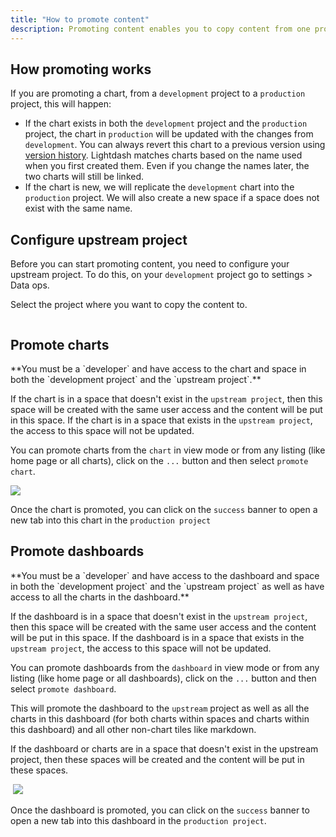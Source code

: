 ```yaml
---
title: "How to promote content"
description: Promoting content enables you to copy content from one project to another. It's especially useful when working with preview or development projects. You can promote charts created in your development projects to production, so it's easy to test and make changes without the fear of breaking things in production.
---
```



## How promoting works

If you are promoting a chart, from a `development` project to a `production` project, this will happen:

* If the chart exists in both the `development` project and the `production` project, the chart in `production` will be updated with the changes from `development`. You can always revert this chart to a previous version using [version history](/guides/version-history). Lightdash matches charts based on the name used when you first created them. Even if you change the names later, the two charts will still be linked.
* If the chart is new, we will replicate the `development` chart into the `production` project. We will also create a new space if a space does not exist with the same name.

## Configure upstream project

Before you can start promoting content, you need to configure your upstream project. To do this, on your `development` project go to settings > Data ops.

Select the project where you want to copy the content to.

<Frame>
  <img src="/images/guides/promote-select-project-e07e66d0992c66cd8a80aa622806b523.png" alt=""/>
</Frame>


## Promote charts

<Info>
**You must be a `developer` and have access to the chart and space in both the `development project` and the `upstream project`.**
  
  If the chart is in a space that doesn't exist in the `upstream project`, then this space will be created with the same user access and the content will be put in this space. If the chart is in a space that exists in the `upstream project`, the access to this space will not be updated.
</Info>

You can promote charts from the `chart` in view mode or from any listing (like home page or all charts), click on the `...` button and then select `promote chart`.

<Frame>
  <img src="/images/guides/promote-view-chart-ff272b8342757176cf677682227d3918.png" alt=""/>
</Frame>
<br/>
<Frame>
  <img src="/images/guides/promote-list-chart-a7c351011bd6338d9b830465d69d133e.png"/>
</Frame>

Once the chart is promoted, you can click on the `success` banner to open a new tab into this chart in the `production project`

## Promote dashboards

<Info>
**You must be a `developer` and have access to the dashboard and space in both the `development project` and the `upstream project` as well as have access to all the charts in the dashboard.**
  
If the dashboard is in a space that doesn't exist in the `upstream project`, then this space will be created with the same user access and the content will be put in this space. If the dashboard is in a space that exists in the `upstream project`, the access to this space will not be updated.
</Info>

You can promote dashboards from the `dashboard` in view mode or from any listing (like home page or all dashboards), click on the `...` button and then select `promote dashboard`.

This will promote the dashboard to the `upstream` project as well as all the charts in this dashboard (for both charts within spaces and charts within this dashboard) and all other non-chart tiles like markdown.

If the dashboard or charts are in a space that doesn't exist in the upstream project, then these spaces will be created and the content will be put in these spaces.

<Frame>
  <img src="/images/guides/promote-view-dashboard-44e664c3f7633a87b468d99911290f11.png" alt=""/>
</Frame>

<Frame>
  <img src="/images/guides/promote-list-dashboard-6b6b69ab8ca0bae35b47307d316ecb36.png"/>
</Frame>

Once the dashboard is promoted, you can click on the `success` banner to open a new tab into this dashboard in the `production project`.
